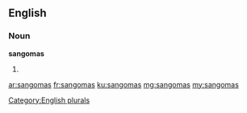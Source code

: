 ==English==

===Noun===
'''sangomas'''

# {{plural of|[[sangoma]]}}

[[Category:English plurals]]

[[ar:sangomas]]
[[fr:sangomas]]
[[ku:sangomas]]
[[mg:sangomas]]
[[my:sangomas]]